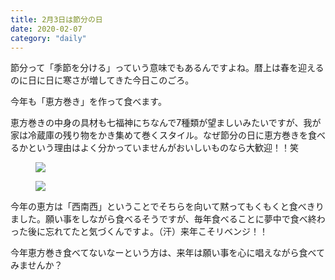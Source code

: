 ```yaml
---
title: 2月3日は節分の日
date: 2020-02-07
category: "daily"
---
```


節分って「季節を分ける」っていう意味でもあるんですよね。暦上は春を迎えるのに日に日に寒さが増してきた今日このごろ。<br/>

今年も「恵方巻き」を作って食べます。<br/>

恵方巻きの中身の具材も七福神にちなんで7種類が望ましいみたいですが、我が家は冷蔵庫の残り物をかき集めて巻くスタイル。なぜ節分の日に恵方巻きを食べるかという理由はよく分かっていませんがおいしいものなら大歓迎！！笑

<figure><img src={require("./IMG_0256.jpg")} /><figcaption></figcaption></figure>



<figure><img src={require("./IMG_0245.jpg")} /><figcaption></figcaption></figure>

今年の恵方は「西南西」ということでそちらを向いて黙ってもくもくと食べきりました。願い事をしながら食べるそうですが、毎年食べることに夢中で食べ終わった後に忘れてたと気づくんですよ。（汗）来年こそリベンジ！！

今年恵方巻き食べてないなーという方は、来年は願い事を心に唱えながら食べてみませんか？




